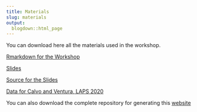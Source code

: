```yaml
---
title: Materials
slug: materials
output:
  blogdown::html_page
---
```


You can download here all the materials used in the workshop. 

[Rmarkdown for the Workshop](/code/datavix_workshop.rmd)

[Slides](/slides/slides.html)

[Source for the Slides](/slides/slides.rmd)

[Data for Calvo and Ventura, LAPS 2020](/data/CV_data.Rdata)

You can also download the complete repository for generating this [website](https://github.com/TiagoVentura/data_viz_umd_workshop) 
